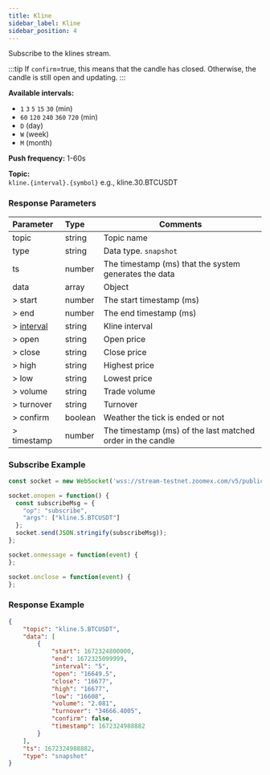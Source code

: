 ```yaml
---
title: Kline
sidebar_label: Kline
sidebar_position: 4
---
```


Subscribe to the klines stream.

:::tip
If `confirm`=true, this means that the candle has closed. Otherwise, the candle is still open and updating.
:::

**Available intervals:**<br/>
* `1` `3` `5` `15` `30` (min)
* `60` `120` `240` `360` `720` (min)
* `D` (day)
* `W` (week)
* `M` (month)

**Push frequency:** 1-60s

**Topic:**<br/>
`kline.{interval}.{symbol}` e.g., kline.30.BTCUSDT

### Response Parameters
| Parameter | Type | Comments|
|:----- |:-----|----- |
|topic |string |Topic name |
|type |string |Data type. `snapshot` |
|ts |number |The timestamp (ms) that the system generates the data |
|data |array |Object |
|> start |number |The start timestamp (ms) |
|> end |number |The end timestamp (ms) |
|> [interval](../../enum#interval) |string |Kline interval |
|> open |string |Open price |
|> close |string |Close price  |
|> high |string |Highest price |
|> low |string |Lowest price |
|> volume |string |Trade volume |
|> turnover |string |Turnover |
|> confirm |boolean |Weather the tick is ended or not |
|> timestamp |number |The timestamp (ms) of the last matched order in the candle |

### Subscribe Example

```javascript
const socket = new WebSocket('wss://stream-testnet.zoomex.com/v5/public/linear');

socket.onopen = function() {
  const subscribeMsg = {
    "op": "subscribe",
    "args": ["kline.5.BTCUSDT"]
  };
  socket.send(JSON.stringify(subscribeMsg));
};

socket.onmessage = function(event) {
};

socket.onclose = function(event) {
};
```

### Response Example

```json
{
    "topic": "kline.5.BTCUSDT",
    "data": [
        {
            "start": 1672324800000,
            "end": 1672325099999,
            "interval": "5",
            "open": "16649.5",
            "close": "16677",
            "high": "16677",
            "low": "16608",
            "volume": "2.081",
            "turnover": "34666.4005",
            "confirm": false,
            "timestamp": 1672324988882
        }
    ],
    "ts": 1672324988882,
    "type": "snapshot"
}
```
